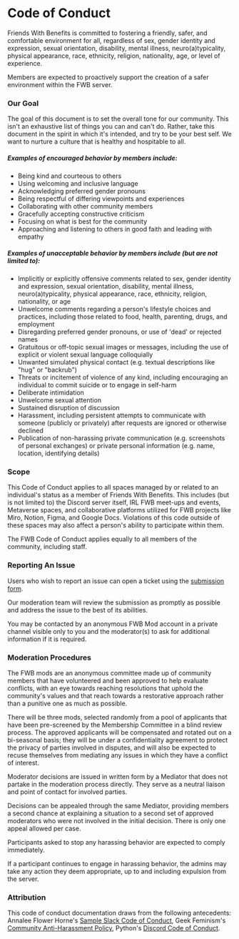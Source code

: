 # **Code of Conduct**

Friends With Benefits is committed to fostering a friendly, safer, and comfortable environment for all, regardless of sex, gender identity and expression, sexual orientation, disability, mental illness, neuro(a)typicality, physical appearance, race, ethnicity, religion, nationality, age, or level of experience.

Members are expected to proactively support the creation of a safer environment within the FWB server.

### **Our Goal**

The goal of this document is to set the overall tone for our community. This isn&#39;t an exhaustive list of things you can and can&#39;t do. Rather, take this document in the spirit in which it&#39;s intended, and try to be your best self. We want to nurture a culture that is healthy and hospitable to all.

##### **Examples of encouraged behavior by members include:**

- Being kind and courteous to others
- Using welcoming and inclusive language
- Acknowledging preferred gender pronouns
- Being respectful of differing viewpoints and experiences
- Collaborating with other community members
- Gracefully accepting constructive criticism
- Focusing on what is best for the community
- Approaching and listening to others in good faith and leading with empathy

##### **Examples of unacceptable behavior by members include (but are not limited to):**

- Implicitly or explicitly offensive comments related to sex, gender identity and expression, sexual orientation, disability, mental illness, neuro(a)typicality, physical appearance, race, ethnicity, religion, nationality, or age
- Unwelcome comments regarding a person&#39;s lifestyle choices and practices, including those related to food, health, parenting, drugs, and employment
- Disregarding preferred gender pronouns, or use of &#39;dead&#39; or rejected names
- Gratuitous or off-topic sexual images or messages, including the use of explicit or violent sexual language colloquially
- Unwanted simulated physical contact (e.g. textual descriptions like &quot;hug&quot; or &quot;backrub&quot;)
- Threats or incitement of violence of any kind, including encouraging an individual to commit suicide or to engage in self-harm
- Deliberate intimidation
- Unwelcome sexual attention
- Sustained disruption of discussion
- Harassment, including persistent attempts to communicate with someone (publicly or privately) after requests are ignored or otherwise declined
- Publication of non-harassing private communication (e.g. screenshots of personal exchanges) or private personal information (e.g. name, location, identifying details)

### **Scope**

This Code of Conduct applies to all spaces managed by or related to an individual&#39;s status as a member of Friends With Benefits. This includes (but is not limited to) the Discord server itself, IRL FWB meet-ups and events, Metaverse spaces, and collaborative platforms utilized for FWB projects like Miro, Notion, Figma, and Google Docs. Violations of this code outside of these spaces may also affect a person&#39;s ability to participate within them.

The FWB Code of Conduct applies equally to all members of the community, including staff.

### **Reporting An Issue**

Users who wish to report an issue can open a ticket using the [submission form](https://f-w-b.typeform.com/COCreport).

 Our moderation team will review the submission as promptly as possible and address the issue to the best of its abilities.

 You may be contacted by an anonymous FWB Mod account in a private channel visible only to you and the moderator(s) to ask for additional information if it is required.

### **Moderation Procedures**

The FWB mods are an anonymous committee made up of community members that have volunteered and been approved to help evaluate conflicts, with an eye towards reaching resolutions that uphold the community&#39;s values and that reach towards a restorative approach rather than a punitive one as much as possible.

There will be three mods, selected randomly from a pool of applicants that have been pre-screened by the Membership Committee in a blind review process. The approved applicants will be compensated and rotated out on a bi-seasonal basis; they will be under a confidentiality agreement to protect the privacy of parties involved in disputes, and will also be expected to recuse themselves from mediating any issues in which they have a conflict of interest.

Moderator decisions are issued in written form by a Mediator that does not partake in the moderation process directly. They serve as a neutral liaison and point of contact for involved parties.

Decisions can be appealed through the same Mediator, providing members a second chance at explaining a situation to a second set of approved moderators who were not involved in the initial decision. There is only one appeal allowed per case.

Participants asked to stop any harassing behavior are expected to comply immediately.

If a participant continues to engage in harassing behavior, the admins may take any action they deem appropriate, up to and including expulsion from the server.

### **Attribution**

This code of conduct documentation draws from the following antecedents: Annalee Flower Horne&#39;s [Sample Slack Code of Conduct](https://gist.github.com/annalee/2cddeff11357c3a8a613583ebca4dc17), Geek Feminism&#39;s [Community Anti-Harassment Policy](http://geekfeminism.wikia.com/wiki/Community_anti-harassment/Policy), Python&#39;s [Discord Code of Conduct](https://pythondiscord.com/pages/code-of-conduct/).
